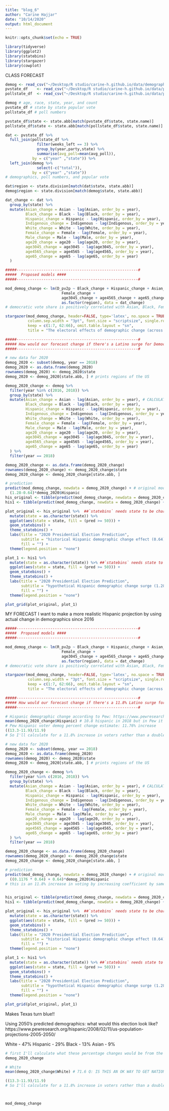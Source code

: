 ```yaml
---
title: "blog_6"
author: "Carine Hajjar"
date: "10/14/2020"
output: html_document
---
```


```r
knitr::opts_chunk$set(echo = TRUE)

library(tidyverse)
library(ggplot2)
library(statebins)
library(stargazer)
library(cowplot)
```

CLASS FORECAST 
```r
demog <- read_csv("~/Desktop/R studio/carine-h.github.io/data/demographic_1990-2018.csv")
pvstate_df    <- read_csv("~/Desktop/R studio/carine-h.github.io/data/popvote_bystate_1948-2016.csv")
pollstate_df  <- read_csv("~/Desktop/R studio/carine-h.github.io/data/pollavg_bystate_1968-2016.csv")

demog # age, race, state, year, and count
pvstate_df # state by state popular vote 
pollstate_df # poll numbers 

pvstate_df$state <- state.abb[match(pvstate_df$state, state.name)]
pollstate_df$state <- state.abb[match(pollstate_df$state, state.name)]

dat <- pvstate_df %>% 
  full_join(pollstate_df %>% 
              filter(weeks_left == 3) %>% 
              group_by(year,party,state) %>% 
              summarise(avg_poll=mean(avg_poll)),
            by = c("year" ,"state")) %>%
  left_join(demog %>%
              select(-c("total")),
            by = c("year" ,"state"))
# demographics, poll numbers, and popular vote 

dat$region <- state.division[match(dat$state, state.abb)]
demog$region <- state.division[match(demog$state, state.abb)]

dat_change <- dat %>%
  group_by(state) %>%
  mutate(Asian_change = Asian - lag(Asian, order_by = year),
         Black_change = Black - lag(Black, order_by = year),
         Hispanic_change = Hispanic - lag(Hispanic, order_by = year),
         Indigenous_change = Indigenous - lag(Indigenous, order_by = year),
         White_change = White - lag(White, order_by = year),
         Female_change = Female - lag(Female, order_by = year),
         Male_change = Male - lag(Male, order_by = year),
         age20_change = age20 - lag(age20, order_by = year),
         age3045_change = age3045 - lag(age3045, order_by = year),
         age4565_change = age4565 - lag(age4565, order_by = year),
         age65_change = age65 - lag(age65, order_by = year)
  )
```

```r
#####------------------------------------------------------#
#####  Proposed models ####
#####------------------------------------------------------#

mod_demog_change <- lm(D_pv2p ~ Black_change + Hispanic_change + Asian_change +
                         Female_change +
                         age3045_change + age4565_change + age65_change +
                         as.factor(region), data = dat_change)
# democratic vote share is positively correlated with Asian, Black, Female, Hispanic, 30-45

stargazer(mod_demog_change, header=FALSE, type='latex', no.space = TRUE,
          column.sep.width = "3pt", font.size = "scriptsize", single.row = TRUE,
          keep = c(1:7, 62:66), omit.table.layout = "sn",
          title = "The electoral effects of demographic change (across states)")
```
```r
#####------------------------------------------------------#
##### How would our forecast change if there's a Latino surge for Democrats in 2020?
#####------------------------------------------------------#

# new data for 2020
demog_2020 <- subset(demog, year == 2018)
demog_2020 <- as.data.frame(demog_2020)
rownames(demog_2020) <- demog_2020$state
demog_2020 <- demog_2020[state.abb, ] # prints regions of the US 

demog_2020_change <- demog %>%
  filter(year %in% c(2016, 2018)) %>%
  group_by(state) %>%
  mutate(Asian_change = Asian - lag(Asian, order_by = year), # CALCULATING CHANGES IN POPULATION
         Black_change = Black - lag(Black, order_by = year),
         Hispanic_change = Hispanic - lag(Hispanic, order_by = year),
         Indigenous_change = Indigenous - lag(Indigenous, order_by = year),
         White_change = White - lag(White, order_by = year),
         Female_change = Female - lag(Female, order_by = year),
         Male_change = Male - lag(Male, order_by = year),
         age20_change = age20 - lag(age20, order_by = year),
         age3045_change = age3045 - lag(age3045, order_by = year),
         age4565_change = age4565 - lag(age4565, order_by = year),
         age65_change = age65 - lag(age65, order_by = year)
  ) %>%
  filter(year == 2018)

demog_2020_change <- as.data.frame(demog_2020_change)
rownames(demog_2020_change) <- demog_2020_change$state
demog_2020_change <- demog_2020_change[state.abb, ]

# prediction
predict(mod_demog_change, newdata = demog_2020_change) + # original model (mod_demog_change) parameters with new data for 2020 which predicts double hispanic vote turnout - Latino surge 
  (1.28-0.64)*demog_2020$Hispanic
his_original <- tibble(predict(mod_demog_change, newdata = demog_2020_change), state = state.abb, pred = `predict(mod_demog_change, newdata = demog_2020_change)`)
his1 <- tibble(predict(mod_demog_change, newdata = demog_2020_change) + (1.28-0.64)*demog_2020$Hispanic, state = state.abb, pred = `+...`)

plot_original <- his_original %>%  ##`statebins` needs state to be character, not factor!
  mutate(state = as.character(state)) %>%
  ggplot(aes(state = state, fill = (pred >= 50))) +
  geom_statebins() +
  theme_statebins() +
  labs(title = "2020 Presidential Election Prediction",
       subtitle = "historical Hispanic demographic change effect (0.64)",
       fill = "") +
  theme(legend.position = "none")

plot_1 <- his1 %>% 
  mutate(state = as.character(state)) %>% ##`statebins` needs state to be character, not factor!
  ggplot(aes(state = state, fill = (pred >= 50))) +
  geom_statebins() +
  theme_statebins() +
  labs(title = "2020 Presidential Election Prediction",
       subtitle = "hypothetical Hispanic demographic change surge (1.28)",
       fill = "") +
  theme(legend.position = "none")

plot_grid(plot_original, plot_1)
```

MY FORECAST 
I want to make a more realistic Hispanic projection by using actual change in demographics since 2016

```r
#####------------------------------------------------------#
#####  Proposed models ####
#####------------------------------------------------------#

mod_demog_change <- lm(R_pv2p ~ Black_change + Hispanic_change + Asian_change +
                         Female_change +
                         age3045_change + age4565_change + age65_change +
                         as.factor(region), data = dat_change)
# democratic vote share is positively correlated with Asian, Black, Female, Hispanic, 30-45

stargazer(mod_demog_change, header=FALSE, type='latex', no.space = TRUE,
          column.sep.width = "3pt", font.size = "scriptsize", single.row = TRUE,
          keep = c(1:7, 62:66), omit.table.layout = "sn",
          title = "The electoral effects of demographic change (across states)")
```

```r
#####------------------------------------------------------#
##### How would our forecast change if there's a 11.8% Latino surge for Democrats in 2020?
#####------------------------------------------------------#

# Hispanic demographic change according to Pew: https://www.pewresearch.org/fact-tank/2019/04/11/6-demographic-trends-shaping-the-u-s-and-the-world-in-2019/
mean(demog_2020_change$Hispanic) # 10.8 hispanic in 2018 but in Pew it was 11.9 in 2016 and then rose to 13.3 (these are electorally eligible)
# Pew Hispanic voter demog percent change estimate: 11.76% increase
((13.3-11.9)/11.9)
# So I'll calculate for a 11.8% increase in voters rather than a double increase

# new data for 2020
demog_2020 <- subset(demog, year == 2018)
demog_2020 <- as.data.frame(demog_2020)
rownames(demog_2020) <- demog_2020$state
demog_2020 <- demog_2020[state.abb, ] # prints regions of the US 

demog_2020_change <- demog %>%
  filter(year %in% c(2016, 2018)) %>%
  group_by(state) %>%
  mutate(Asian_change = Asian - lag(Asian, order_by = year), # CALCULATING CHANGES IN POPULATION
         Black_change = Black - lag(Black, order_by = year),
         Hispanic_change = Hispanic - lag(Hispanic, order_by = year),
         Indigenous_change = Indigenous - lag(Indigenous, order_by = year),
         White_change = White - lag(White, order_by = year),
         Female_change = Female - lag(Female, order_by = year),
         Male_change = Male - lag(Male, order_by = year),
         age20_change = age20 - lag(age20, order_by = year),
         age3045_change = age3045 - lag(age3045, order_by = year),
         age4565_change = age4565 - lag(age4565, order_by = year),
         age65_change = age65 - lag(age65, order_by = year)
  ) %>%
  filter(year == 2018)

demog_2020_change <- as.data.frame(demog_2020_change)
rownames(demog_2020_change) <- demog_2020_change$state
demog_2020_change <- demog_2020_change[state.abb, ]

# prediction
predict(mod_demog_change, newdata = demog_2020_change) + # original model (mod_demog_change) parameters with new data for 2020 which predicts double hispanic vote turnout - Latino surge 
  ((0.1176 * 0.64) + 0.64)*demog_2020$Hispanic
# this is an 11.8% increase in voting by increasing coefficient by same percentage 


his_original <- tibble(predict(mod_demog_change, newdata = demog_2020_change), state = state.abb, pred = `predict(mod_demog_change, newdata = demog_2020_change)`)
his1 <- tibble(predict(mod_demog_change, newdata = demog_2020_change) + ((0.1176 * 0.64) + 0.64)*demog_2020$Hispanic, state = state.abb, pred = `+...`)

plot_original <- his_original %>%  ##`statebins` needs state to be character, not factor!
  mutate(state = as.character(state)) %>%
  ggplot(aes(state = state, fill = (pred >= 50))) +
  geom_statebins() +
  theme_statebins() +
  labs(title = "2020 Presidential Election Prediction",
       subtitle = "historical Hispanic demographic change effect (0.64)",
       fill = "") +
  theme(legend.position = "none")

plot_1 <- his1 %>% 
  mutate(state = as.character(state)) %>% ##`statebins` needs state to be character, not factor!
  ggplot(aes(state = state, fill = (pred >= 50))) +
  geom_statebins() +
  theme_statebins() +
  labs(title = "2020 Presidential Election Prediction",
       subtitle = "hypothetical Hispanic demographic change surge (1.28)",
       fill = "") +
  theme(legend.position = "none")

plot_grid(plot_original, plot_1)
```
Makes Texas turn blue!! 

Using 2050's predicted demographics: what would this election look like?
https://www.pewresearch.org/hispanic/2008/02/11/us-population-projections-2005-2050/

White - 47% 
Hispanic - 29%
Black - 13% 
Asian - 9%

```r
# first I'll calculate what these percentage changes would be from the 2018 demogs in the data set to the projected Pew demogs of 2050
demog_2020_change

# White
mean(demog_2020_change$White) # 71.6 Q: IS THIS AN OK WAY TO GET NATIONAL DEMOG?

((13.3-11.9)/11.9)
# So I'll calculate for a 11.8% increase in voters rather than a double increase



mod_demog_change


```



